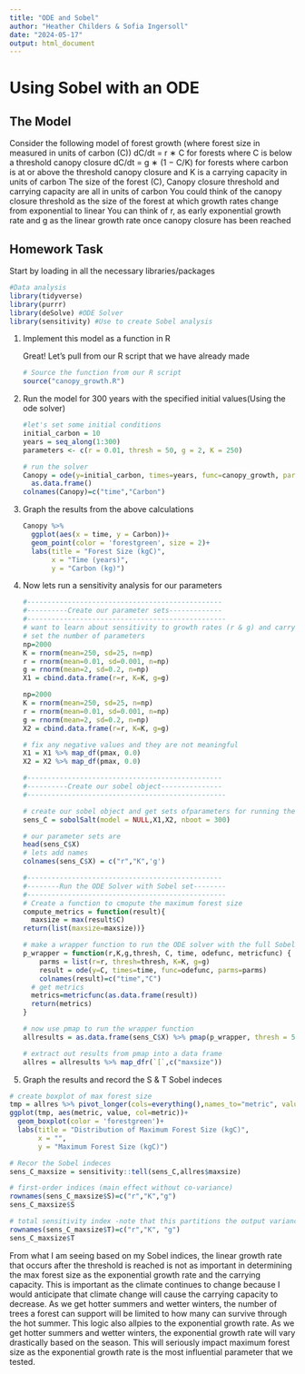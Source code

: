 ```yaml
---
title: "ODE and Sobel"
author: "Heather Childers & Sofia Ingersoll"
date: "2024-05-17"
output: html_document
---
```


# Using Sobel with an ODE

## The Model

Consider the following model of forest growth (where forest size in measured in units of carbon (C))
dC/dt = r ∗ C for forests where C is below a threshold canopy closure
dC/dt = g ∗ (1 − C/K) for forests where carbon is at or above the threshold canopy closure
and K is a carrying capacity in units of carbon
The size of the forest (C), Canopy closure threshold and carrying capacity are all in units of carbon You
could think of the canopy closure threshold as the size of the forest at which growth rates change from
exponential to linear You can think of r, as early exponential growth rate and g as the linear growth rate
once canopy closure has been reached

## Homework Task

Start by loading in all the necessary libraries/packages

```r
#Data analysis
library(tidyverse)
library(purrr)
library(deSolve) #ODE Solver
library(sensitivity) #Use to create Sobel analysis
```

1.  Implement this model as a function in R

    Great! Let's pull from our R script that we have already made

    ```r
    # Source the function from our R script
    source("canopy_growth.R")
    ```

2.  Run the model for 300 years with the specified initial values(Using the ode solver)

    ```r
    #let's set some initial conditions
    initial_carbon = 10
    years = seq_along(1:300)
    parameters <- c(r = 0.01, thresh = 50, g = 2, K = 250)

    # run the solver
    Canopy = ode(y=initial_carbon, times=years, func=canopy_growth, parms = parameters) %>% 
      as.data.frame()  
    colnames(Canopy)=c("time","Carbon")
    ```

3.  Graph the results from the above calculations

    ```r
    Canopy %>% 
      ggplot(aes(x = time, y = Carbon))+
      geom_point(color = 'forestgreen', size = 2)+
      labs(title = "Forest Size (kgC)",
           x = "Time (years)",
           y = "Carbon (kg)")
    ```

4.  Now lets run a sensitivity analysis for our parameters

    ```r
    #------------------------------------------------
    #----------Create our parameter sets-------------
    #-------------------------------------------------
    # want to learn about sensitivity to growth rates (r & g) and carrying capacity (K)
    # set the number of parameters
    np=2000
    K = rnorm(mean=250, sd=25, n=np)
    r = rnorm(mean=0.01, sd=0.001, n=np)
    g = rnorm(mean=2, sd=0.2, n=np)
    X1 = cbind.data.frame(r=r, K=K, g=g)

    np=2000
    K = rnorm(mean=250, sd=25, n=np)
    r = rnorm(mean=0.01, sd=0.001, n=np)
    g = rnorm(mean=2, sd=0.2, n=np)
    X2 = cbind.data.frame(r=r, K=K, g=g)

    # fix any negative values and they are not meaningful
    X1 = X1 %>% map_df(pmax, 0.0)
    X2 = X2 %>% map_df(pmax, 0.0)

    #------------------------------------------------
    #----------Create our sobel object---------------
    #-------------------------------------------------

    # create our sobel object and get sets ofparameters for running the model
    sens_C = sobolSalt(model = NULL,X1,X2, nboot = 300)

    # our parameter sets are
    head(sens_C$X)
    # lets add names 
    colnames(sens_C$X) = c("r","K",'g')

    #------------------------------------------------
    #--------Run the ODE Solver with Sobel set--------
    #-------------------------------------------------
    # Create a function to cmopute the maximum forest size
    compute_metrics = function(result){
      maxsize = max(result$C)
    return(list(maxsize=maxsize))}

    # make a wrapper function to run the ODE solver with the full Sobel set
    p_wrapper = function(r,K,g,thresh, C, time, odefunc, metricfunc) {
        parms = list(r=r, thresh=thresh, K=K, g=g)
        result = ode(y=C, times=time, func=odefunc, parms=parms) 
        colnames(result)=c("time","C")
      # get metrics
      metrics=metricfunc(as.data.frame(result))
      return(metrics)
    }

    # now use pmap to run the wrapper function
    allresults = as.data.frame(sens_C$X) %>% pmap(p_wrapper, thresh = 50, C= initial_carbon, time = years, odefunc=canopy_growth, metricfunc=compute_metrics)

    # extract out results from pmap into a data frame
    allres = allresults %>% map_dfr(`[`,c("maxsize"))
    ```

5.  Graph the results and record the S & T Sobel indeces

```r
# create boxplot of max forest size
tmp = allres %>% pivot_longer(cols=everything(),names_to="metric", values_to="value") 
ggplot(tmp, aes(metric, value, col=metric))+
  geom_boxplot(color = 'forestgreen')+
  labs(title = "Distribution of Maximum Forest Size (kgC)",
       x = "",
       y = "Maximum Forest Size (kgC)")
```

```r
# Recor the Sobel indeces
sens_C_maxsize = sensitivity::tell(sens_C,allres$maxsize)

# first-order indices (main effect without co-variance)
rownames(sens_C_maxsize$S)=c("r","K","g")
sens_C_maxsize$S

# total sensitivity index -note that this partitions the output variance 
rownames(sens_C_maxsize$T)=c("r","K", "g")
sens_C_maxsize$T

```

From what I am seeing based on my Sobel indices, the linear growth rate that occurs after the threshold is reached is not as important in determining the max forest size as the exponential growth rate and the carrying capacity. This is important as the climate continues to change because I would anticipate that climate change will cause the carrying capacity to decrease. As we get hotter summers and wetter winters, the number of trees a forest can support will be limited to how many can survive through the hot summer. This logic also allpies to the exponential growth rate. As we get hotter summers and wetter winters, the exponential growth rate will vary drastically based on the season. This will seriously impact maximum forest size as the exponential growth rate is the most influential parameter that we tested.
